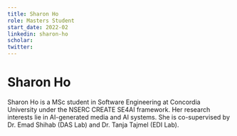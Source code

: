 ```yaml
---
title: Sharon Ho
role: Masters Student
start_date: 2022-02
linkedin: sharon-ho
scholar:
twitter:
---
```


# Sharon Ho

Sharon Ho is a MSc student in Software Engineering at Concordia University under the NSERC CREATE SE4AI framework. Her research interests lie in AI-generated media and AI systems. She is co-supervised by Dr. Emad Shihab (DAS Lab) and Dr. Tanja Tajmel (EDI Lab).
